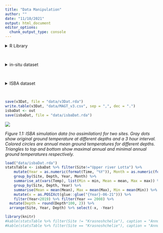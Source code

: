 ```yaml
---
title: "Data Manipulation"
author: ""
date: "11/10/2021"
output: html_document
editor_options: 
  chunk_output_type: console
---
```


<style type="text/css">
.main-container {
  max-width: 1400px;
  margin-left: auto;
  margin-right: auto;
}
</style>

<details>
  <summary>R Library</summary>
  ```r
  library(readxl)
  library(ncdf4)
  library(raster)
  library(tidyverse)
  library(ggforce)
  library(grid)
  library(sf)
  sf::sf_use_s2(FALSE)
  ```
</details><br/> 


<details>
  <summary>in-situ dataset</summary>
  ```r
  v3_mean <- as_tibble(
    read.table("data/cci permafrost GT yearly/v3/20210218_focus_mean_yr_3.csv", sep = ";", dec = ".", header = T)
    ) %>%     
    mutate(Source = if_else(Source%in%c("M. Ulrich", "A. Kholodov", "PANGAEA", "Pangaea", "Wangetal"), "GTN-P", Source)) %>%
    mutate(Source = if_else(Source=="GTN-P", "GTN-P & USGS", if_else(Source=="Nordica", "Nordicana-D", Source))) %>%
    mutate(Source = if_else(Source=="Above", "NASA ABoVE", Source)) %>%
    select(c("cci_ID", "Dataset",  "Name", "Source", "Longitude", "Latitude", "Year", "Depth"), starts_with("X"), 
           -starts_with("X."), -"X") %>% 
    rename_at(vars(starts_with('X')), function(x) paste0("mean_", substring(x, 2, nchar(x)))) %>%
    rename(holeDepth = Depth)
  
  v3_min <- as_tibble(
    read.table("data/cci permafrost GT yearly/v3/20210218_focus_min__yr_3.csv", sep = ";", dec = ".", header = T)
    ) %>%     
    select(c("cci_ID", "Year"), starts_with("X")) %>% 
    rename_at(vars(starts_with('X')), function(x) paste0("min_", substring(x, 2, nchar(x))))
  
  v3_max <- as_tibble(
    read.table("data/cci permafrost GT yearly/v3/20210218_focus_max_yr_3.csv", sep = ";", dec = ".", header = T)
    ) %>%     
    select(c("cci_ID", "Year"), starts_with("X")) %>% 
    rename_at(vars(starts_with('X')), function(x) paste0("max_", substring(x, 2, nchar(x))))
  
  v3Dat <- v3_mean %>% left_join(v3_min, by = c("cci_ID", "Year"), ) %>%
    left_join(v3_max, by = c("cci_ID", "Year")) %>%
    left_join(as.tibble(read.table("data/finalmatchup.txt", header = T, sep = "\t")), by = "Name") %>%
    mutate(Latitude = if_else(is.na(Lat), Latitude, Lat), Longitude = if_else(is.na(Lon), Longitude, Lon)) %>%
    select(-Lon, -Lat) %>%
    mutate_at(vars(starts_with("m")), ~ as.numeric(as.character(.))) %>%
    pivot_longer(col = starts_with(c("m"))) %>% rename(Temperature = value) %>%
    mutate(Type = sub("_.*", "", name), Depth = as.factor(sub(".*_", "", name))) %>% select(-name) %>%
    select(c(cci_ID, Dataset, Name, Source, Longitude, Latitude, Year, holeDepth, Type, Depth, Temperature)) %>%
    filter(!is.na(Longitude), !is.na(Temperature))
  ```
</details><br/> 

<details>
  <summary>ISBA dataset</summary>
  ```r
  ncFile <- nc_open("data/TG_with_assimilation.nc")
  
  crds  <- matrix(c(ncvar_get(ncFile, "lon"), ncvar_get(ncFile, "lat")), ncol = 2, byrow = F)
  depth <- ncvar_get(ncFile, "depth")
  time  <- as.POSIXct("2008-01-01 00:00:00.0", tz = "UTC") + ncvar_get(ncFile, "time")*60*60
  tempA1 <- ncvar_get(ncFile, "temperature")
  
  nc_close(ncFile)
  
  ncFile <- nc_open("data/TG_without_assimilation.nc")
  tempA2 <- ncvar_get(ncFile, "temperature")
  nc_close(ncFile)
  
  
  ## closest site
  sf_sites <- st_as_sf(v3Dat %>% filter(!duplicated(Name)) %>% select(c(cci_ID, Name, Longitude, Latitude)),
                       coords = c("Longitude", "Latitude"), crs = 4326) 
  sf_crds  <- st_as_sfc(lapply(split(crds, 1:nrow(crds)), function(x) st_point(x)), crs = 4326)
  
  dat <- data.frame(Name = v3Dat %>% filter(!duplicated(Name)) %>% pull("Name"), 
                    apply(st_distance(sf_sites, sf_crds)/1000, 2, as.numeric))
  dat$site <- apply(dat[,-1],  1, function(x) which.min(x))
  dat$dist <- apply(dat[,2:5], 1, function(x) x[x[4]])
  sites    <- as_tibble(dat[!is.na(dat$dist),c(1,5:6)]) %>% arrange(site, dist) %>% filter(!duplicated(site))
  
  ## Annual min, mean, max
  out <- as_tibble(data.frame(Site  = rep(rep(sites$Name, each = dim(tempA1)[1]), dim(tempA1)[3]), 
                              Time  = rep(time, each = dim(tempA1)[1]*dim(tempA1)[2]),
                              Depth = rep(depth, dim(tempA1)[2]*dim(tempA1)[3]), Temp_1 = c(tempA1), Temp_2 = c(tempA2))) %>%
          mutate(Temp_1 = Temp_1 - 273.15, Temp_2 = Temp_2 - 273.15)
  
  statsTab <- out %>% filter(Site!="Upper river Lotta") %>% 
    mutate(Year = as.numeric(format(Time, "%Y")), Month = as.numeric(format(Time, "%m"))) %>%
    group_by(Site, Depth, Year, Month) %>% 
    summarise(Min = min(Temp_1), Mean = mean(Temp_1), Max = max(Temp_1)) %>%
    group_by(Site, Depth, Year) %>% 
    summarise(Mean = mean(Mean), Max = mean(Max), Min = mean(Min)) %>%
    mutate(x = as.POSIXct(glue::glue("{Year}-06-21"))) %>%
    filter(Year<2019)
  
  plt <- lapply((sites %>% pull(Name))[1:2], function(s) {
    
  pl <- ggplot(NULL, aes(x, y)) +
    geom_point(data = out %>% filter(Site==s),
               mapping = aes(x = Time, y = Temp_1), shape = 16, size = 0.2, alpha = 0.2) +
    geom_point(data = statsTab %>% filter(Site==s),
               mapping = aes(x = x, y = Max, fill = as.factor(round(Depth*100,1))), 
               shape = 24, size = 2, show.legend = FALSE) +
    geom_point(data = statsTab %>% filter(Site==s),
               mapping = aes(x = x, y = Min, fill = as.factor(round(Depth*100,1))), 
               shape = 25, size = 2, show.legend = FALSE) +
    geom_point(data = statsTab %>% filter(Site==s),
               mapping = aes(x = x, y = Mean, fill = as.factor(round(Depth*100,1))), 
               shape = 21, size = 2, show.legend = FALSE) +
    ylim(range(out$Temp_1, na.rm = T)) +
    labs(y = "Temperature", x = "", title = s) +
    theme(text = element_text(size=rel(4))) +
    theme_bw()
  })
  
  png("figures/Figure_1.1.png", width = 23, height = 12, units = "cm", res = 250)
    gridExtra::grid.arrange(plt[[1]], plt[[2]], nrow = 1)
  dev.off()
  ```  
</details><br/> 

```r
save(v3Dat, file = "data/v3Dat.rda")
write.table(v3Dat, "data/MAGT_v3.csv", sep = ",", dec = ".")
isbaDat <- out
save(isbaDat, file = "data/isbaDat.rda")
```

![](figures/Figure_1.1.png)

_Figure 1.1: ISBA simulation data (no assimilation) for two sites. Gray dots show original ground temperature at different depths and a 3 hour interval. Colored circles are annual mean ground temperatures for different depths. Triangles to top and bottom show maximal annual and minimal annual ground temperatures respectively._


```r
load("data/isbaDat.rda")
statsTable <- isbaDat %>% filter(Site!="Upper river Lotta") %>% 
    mutate(Year = as.numeric(format(Time, "%Y")), Month = as.numeric(format(Time, "%m"))) %>%
    group_by(Site, Depth, Year, Month) %>% 
    summarise_at(vars(Temp), list(Min = min, Mean = mean, Max = max)) %>%
    group_by(Site, Depth, Year) %>% 
    summarise(Mean = mean(Mean), Max = mean(Max), Min = mean(Min)) %>%
    mutate(x = as.POSIXct(glue::glue("{Year}-06-21"))) %>%
    filter(Year<2019) %>% filter(Year == 2008) %>%
  mutate(Depth = round(Depth*100, 2)) %>%
  arrange(Site, Year, Depth) %>% select(-x, -Year)

library(knitr)
#kable(statsTable %>% filter(Site != "Krasnoshchelie"), caption = "Annual statistics for the Year 2008 in Kanevka")
#kable(statsTable %>% filter(Site == "Krasnoshchelie"), caption = "Annual statistics for the Year 2008 in Krasnoshchelie")
```
